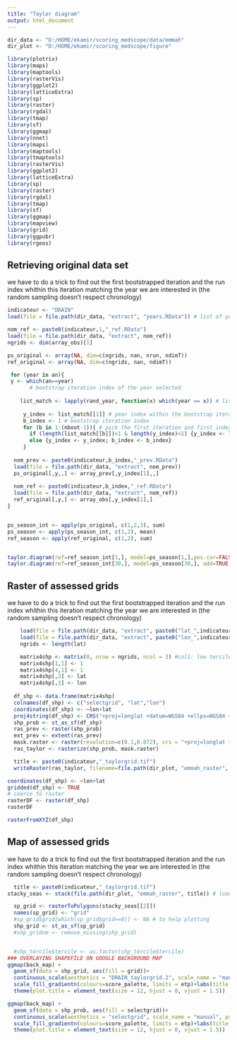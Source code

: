 ```yaml
---
title: "Taylor diagram"
output: html_document
---
```


```r
dir_data <- "D:/HOME/ekamir/scoring_medscope/data/emmah" 
dir_plot <- "D:/HOME/ekamir/scoring_medscope/figure" 

library(plotrix)
library(maps)
library(maptools)
library(rasterVis)
library(ggplot2)
library(latticeExtra)
library(sp)
library(raster)
library(rgdal)
library(tmap)
library(sf)
library(ggmap)
library(nnet)
library(maps)
library(maptools)
library(tmaptools)
library(rasterVis)
library(ggplot2)
library(latticeExtra)
library(sp)
library(raster)
library(rgdal)
library(tmap)
library(sf)
library(ggmap)
library(mapview)
library(grid)
library(ggpubr)
library(rgeos)
```

## Retrieving original data set

we have to do a trick to find out the first bootstrapped iteration and the run index whithin this iteration matching the year we are interested in (the random sampling doesn't respect chronology)

```r
indicateur <- "DRAIN"
load(file = file.path(dir_data, "extract", "years.RData")) # list of years in each bootstrap iteration

nom_ref <- paste0(indicateur,1,"_ref.RData")
load(file = file.path(dir_data, "extract", nom_ref))
ngrids <- dim(array_obs)[1]

ps_original <- array(NA, dim=c(ngrids, nan, nrun, ndimT))
ref_original <- array(NA, dim=c(ngrids, nan, ndimT))

 for (year in an){
 y <- which(an==year)
       # bootstrap iteration index of the year selected
     
    list_match <- lapply(rand_year, function(x) which(year == x)) # list of matchs between list of years randomly generated for the bootstrap and the year we are interested in
     
     y_index <- list_match[[1]] # year index within the bootstrap iteration
     b_index <- 1 # bootstrap iteration index
     for (b in 1:(nboot-1)){ # pick the first iteration and first index matching the year we are looking for
       if (length(list_match[[b]])<1 & length(y_index)<1) {y_index <- list_match[[b+1]]; b_index <- b+1}
       else {y_index <- y_index; b_index <- b_index}
     }
     
  nom_prev <- paste0(indicateur,b_index,"_prev.RData")
  load(file = file.path(dir_data, "extract", nom_prev))
  ps_original[,y,,] <- array_prev[,y_index[1],,]
  
  nom_ref <- paste0(indicateur,b_index,"_ref.RData")
  load(file = file.path(dir_data, "extract", nom_ref))
  ref_original[,y,] <- array_obs[,y_index[1],]
}


ps_season_int <- apply(ps_original, c(1,2,3), sum)
ps_season <- apply(ps_season_int, c(1,2), mean)
ref_season <- apply(ref_original, c(1,2), sum)


taylor.diagram(ref=ref_season_int[1,], model=ps_season[1,],pos.cor=FALSE)
taylor.diagram(ref=ref_season_int[30,], model=ps_season[30,], add=TRUE, col= "blue")

```
## Raster of assessed grids

we have to do a trick to find out the first bootstrapped iteration and the run index whithin this iteration matching the year we are interested in (the random sampling doesn't respect chronology)

```r


    load(file = file.path(dir_data, "extract", paste0("lat_",indicateur,".RData")))
    load(file = file.path(dir_data, "extract", paste0("lon_",indicateur,".RData")))
    ngrids <- length(lat)

    matrix4shp <- matrix(0, nrow = ngrids, ncol = 3) #col1: low tercile score; col2: low tercile score signifiance; col3: low tercile score; col4: low tercile score signifiance; col5: latitude; col6: longitude
    matrix4shp[1,1] <- 1
    matrix4shp[4,1] <- 1
    matrix4shp[,2] <- lat
    matrix4shp[,3] <- lon
    
  df_shp <- data.frame(matrix4shp)
  colnames(df_shp) <- c("selectgrid", "lat","lon")
  coordinates(df_shp) <- ~lon+lat
  proj4string(df_shp) <- CRS("+proj=longlat +datum=WGS84 +ellps=WGS84 +towgs84=0,0,0")
  shp_prob <- st_as_sf(df_shp)
  ras_prev <- raster(shp_prob)
  ext_prev <- extent(ras_prev)
  mask.raster <- raster(resolution=c(0.1,0.072), crs = "+proj=longlat +datum=WGS84 +ellps=WGS84 +towgs84=0,0,0", ext = ext_prev) #resolution=c(0.1,0.072), 
  ras_taylor <- rasterize(shp_prob, mask.raster)

  title <- paste0(indicateur,"_taylorgrid.tif")
  writeRaster(ras_taylor, filename=file.path(dir_plot, "emmah_raster", title), overwrite = TRUE)

coordinates(df_shp) <- ~lon+lat
gridded(df_shp) <- TRUE
# coerce to raster
rasterDF <- raster(df_shp)
rasterDF

rasterFromXYZ(df_shp)

```

## Map of assessed grids

we have to do a trick to find out the first bootstrapped iteration and the run index whithin this iteration matching the year we are interested in (the random sampling doesn't respect chronology)

```r

  title <- paste0(indicateur,"_taylorgrid.tif")
stacky_seas <- stack(file.path(dir_plot, "emmah_raster", title)) # loading stack file

  sp_grid <- rasterToPolygons(stacky_seas[[2]]) 
  names(sp_grid) <- "grid"
  #sp_grid$grid[which(sp_grid$grid==0)] <- NA # to help plotting
  shp_grid <- st_as_sf(sp_grid)
  #shp_gridnm <- remove_missing(shp_grid)


  #shp_tercile$tercile <- as.factor(shp_tercile$tercile)
### OVERLAYING SHAPEFILE ON GOOGLE BACKGROUND MAP
ggmap(back_map) +
  geom_sf(data = shp_grid, aes(fill = grid))+
  continuous_scale(aesthetics = "DRAIN_taylorgrid.2", scale_name = "manual", palette = 0.1)+
  scale_fill_gradientn(colours=score_palette, limits = etp)+labs(title = paste0(indicateur," season MSESS "))+
  theme(plot.title = element_text(size = 12, hjust = 0, vjust = 1.5))

ggmap(back_map) +
  geom_sf(data = shp_prob, aes(fill = selectgrid))+
  continuous_scale(aesthetics = "selectgrid", scale_name = "manual", palette = 0.1)+
  scale_fill_gradientn(colours=score_palette, limits = etp)+labs(title = paste0(indicateur," season MSESS "))+
  theme(plot.title = element_text(size = 12, hjust = 0, vjust = 1.5))

```
